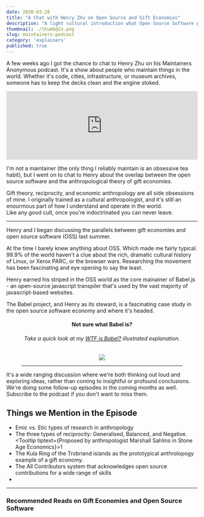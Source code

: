 ```yaml
---
date: 2020-03-28
title: "A Chat with Henry Zhu on Open Source and Gift Economies"
description: "A light cultural introduction what Open Source Software projects can learn from the anthropology of gift economies"
thumbnail: ./thumb@2x.png
slug: maintainers-podcast
category: 'explainers'
published: true
---
```



<NotesContainer>

A few weeks ago I got the chance to chat to <Link to='https://twitter.com/hzoo'>Henry Zhu</Link> on his  <Link to="https://maintainersanonymous.com/">Maintainers Anonymous</Link> podcast.  It's a show about people who maintain things in the world.  Whether it's code, cities, infrastructure, or museum archives, someone has to keep the decks clean and the engine stoked.
<br />

<iframe src='https://share.transistor.fm/e/9d389287' width='100%' height='180' frameborder='0' scrolling='no' seamless='true' style='width:100%; height:180px;'></iframe>

I'm not a maintainer (the only thing I reliably maintain is an obsessive tea habit), but I went on to chat to Henry about the overlap between the <Link to="https://en.wikipedia.org/wiki/Open-source-software_movement">open source software</Link> and the anthropological theory of <Link to='https://en.wikipedia.org/wiki/Gift_economy'>gift economies</Link>.

Gift theory, reciprocity, and economic anthropology are all side obsessions of mine. I originally trained as a cultural anthropologist, and it's still an enourmous part of how I understand and operate in the world.  
Like any good cult, once you're indoctrinated you can never leave. 

---

Henry and I began discussing the parallels between gift economies and open source software (OSS) last summer.  

At the time I barely knew anything about OSS. Which made me fairly typical. 99.9% of the world haven't a clue about the rich, dramatic cultural history of Linux, or Xerox PARC, or the browser wars.   Researching the movement has been fascinating and eye opening to say the least. 

<TwoCol>
<p>Henry earned his striped in the OSS world as the core mainainer of <Link to="https://babeljs.io/">Babel.js</Link> - an open-source javascript <Link to="http://illustrated.dev/compilers">transpiler</Link> that's used by the vast majority of javascript-based websites.  

The Babel project, and Henry as its steward, is a fascinating case study in the open source software economy and where it's headed.</p>

<div style="margin: 0 40px; text-align: center; ">

<h4>Not sure what Babel is?</h4>
<h6 style="text-align: center; ">Take a quick look at my <a href="./babel">WTF is Babel?</a> illustrated explanation.</h6>
<a href="./babel"><img src="./babel_crop.png" /></a>

<hr />
</div>

</TwoCol>

It's a wide ranging discussion where we're both thinking out loud and exploring ideas, rather than coming to insightful or profound conclusions. We're doing some follow-up episodes in the coming months as well. <Link to="https://maintainersanonymous.com/">Subscribe to the podcast</Link> if you don't want to miss them.

## Things we Mention in the Episode

- <Link to="https://en.wikipedia.org/wiki/Emic_and_etic">Emic vs. Etic</Link> types of research in anthropology
- The three types of <Link to="https://en.wikipedia.org/wiki/Reciprocity_(cultural_anthropology)">reciprocity</Link>: Generalised, Balanced, and Negative. 
 <Tooltip tiptext={<span>Proposed by anthropologist Marshall Sahlins in <Link to="https://www.goodreads.com/book/show/28254.Stone_Age_Economics">Stone Age Economics</Link></span>}>1</Tooltip>
- The <Link to="https://en.wikipedia.org/wiki/Kula_ring">Kula Ring</Link> of the Trobriand islands as the prototypical anthrolopogy example of a gift economy.
- The <Link to="https://allcontributors.org/">All Contributors</Link> system that acknowledges open source contributions for a wide range of skills
- 

---

### Recommended Reads on Gift Economies and Open Source Software

<ResourceBook large url='https://en.wikipedia.org/wiki/The_Cathedral_and_the_Bazaar' img='https://upload.wikimedia.org/wikipedia/en/c/c4/Cathedral-and-the-Bazaar-book-cover.jpg' title='The Cathedral and the Bazaar' author='Eric Raymond' description='...' />

<ResourceBook large url='https://www.goodreads.com/book/show/14891812-coding-freedom' img='https://i.gr-assets.com/images/S/compressed.photo.goodreads.com/books/1354772013l/14891812.jpg' title='Coding Freedom: The Ethics and Aesthetics of Hacking' author='Gabriella Coleman' description='...' />

<ResourceBook large url='https://www.goodreads.com/book/show/201766.The_Gift' img='https://libcom.org/files/imagecache/article/images/library/9780415267496.jpg' title='The Gift' author='Marcess Mauss' description='Originally published in 1923, Marcel Mauss presented to the world a book which revolutionized our understanding of some of the basic structures of society.' />


</NotesContainer>

